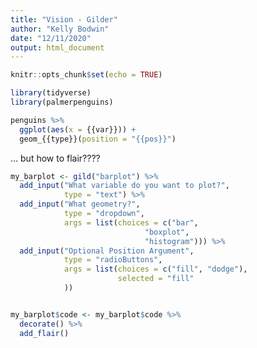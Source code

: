 ```yaml
---
title: "Vision - Gilder"
author: "Kelly Bodwin"
date: "12/11/2020"
output: html_document
---
```


```r
knitr::opts_chunk$set(echo = TRUE)
```

```r
library(tidyverse)
library(palmerpenguins)

```

```r

penguins %>%
  ggplot(aes(x = {{var}})) +
  geom_{{type}}(position = "{{pos}}")


```

... but how to flair????

```r

my_barplot <- gild("barplot") %>%
  add_input("What variable do you want to plot?",
            type = "text") %>%
  add_input("What geometry?",
            type = "dropdown",
            args = list(choices = c("bar", 
                              "boxplot", 
                              "histogram"))) %>%
  add_input("Optional Position Argument",
            type = "radioButtons",
            args = list(choices = c("fill", "dodge"),
                        selected = "fill"
            ))


my_barplot$code <- my_barplot$code %>%
  decorate() %>%
  add_flair()

```


